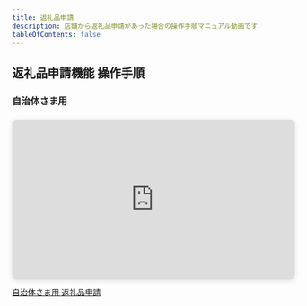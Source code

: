 ```yaml
---
title: 返礼品申請
description: 店舗から返礼品申請があった場合の操作手順マニュアル動画です
tableOfContents: false
---
```


## 返礼品申請機能 操作手順  



### 自治体さま用

<div class="movie-manual">

<div style="position: relative; width: 100%; height: 0; padding-top: 56.2500%;
 padding-bottom: 0; box-shadow: 0 2px 8px 0 rgba(63,69,81,0.16); margin-top: 1.6em; margin-bottom: 0.9em; overflow: hidden;
 border-radius: 8px; will-change: transform;">
  <iframe loading="lazy" style="position: absolute; width: 100%; height: 100%; top: 0; left: 0; border: none; padding: 0;margin: 0;"
    src="https://www.canva.com/design/DAGZEszl6k8/ggHhDROAHSl8gw46RM0ekQ/watch?embed" allowfullscreen="allowfullscreen" allow="fullscreen">
  </iframe>
</div>
<a href="https:&#x2F;&#x2F;www.canva.com&#x2F;design&#x2F;DAGZEszl6k8&#x2F;ggHhDROAHSl8gw46RM0ekQ&#x2F;watch?utm_content=DAGZEszl6k8&amp;utm_campaign=designshare&amp;utm_medium=embeds&amp;utm_source=link" target="_blank" rel="noopener">自治体さま用 返礼品申請</a>

</div>
 





